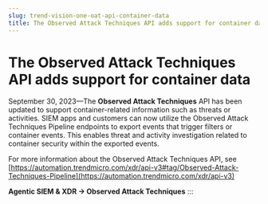 ```yaml
---
slug: trend-vision-one-oat-api-container-data
title: The Observed Attack Techniques API adds support for container data
---
```

# The Observed Attack Techniques API adds support for container data

September 30, 2023—The **Observed Attack Techniques** API has been updated to support container-related information such as threats or activities. SIEM apps and customers can now utilize the Observed Attack Techniques Pipeline endpoints to export events that trigger filters or container events. This enables threat and activity investigation related to container security within the exported events.

For more information about the Observed Attack Techniques API, see [https://automation.trendmicro.com/xdr/api-v3#tag/Observed-Attack-Techniques-Pipeline](https://automation.trendmicro.com/xdr/api-v3)

**Agentic SIEM & XDR → Observed Attack Techniques**
:::
